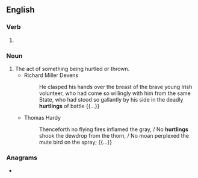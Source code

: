 ==English==

===Verb===
{{head|en|verb form}}

# {{present participle of|hurtle|lang=en|nocat=1}}

===Noun===
{{en-noun}}

# The act of something being hurtled or thrown.
#* Richard Miller Devens
#*: He clasped his hands over the breast of the brave young Irish volunteer, who had come so willingly with him from the same State, who had stood so gallantly by his side in the deadly '''hurtlings''' of battle {{...}}
#* Thomas Hardy
#*: Thenceforth no flying fires inflamed the gray, / No '''hurtlings''' shook the dewdrop from the thorn, / No moan perplexed the mute bird on the spray; {{...}}

===Anagrams===
* {{anagrams|en|a=ghilnrtu|thurling}}